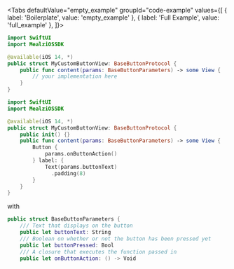 
<Tabs defaultValue="empty_example" groupId="code-example"
values={[
    { label: 'Boilerplate', value: 'empty_example' },
    { label: 'Full Example', value: 'full_example' },
]}>
<TabItem value="empty_example">

```swift
import SwiftUI
import MealziOSSDK

@available(iOS 14, *)
public struct MyCustomButtonView: BaseButtonProtocol {
    public func content(params: BaseButtonParameters) -> some View {
        // your implementation here
    }
}
```
</TabItem>
<TabItem value="full_example">

```swift
import SwiftUI
import MealziOSSDK

@available(iOS 14, *)
public struct MyCustomButtonView: BaseButtonProtocol {
    public init() {}
    public func content(params: BaseButtonParameters) -> some View {
        Button {
            params.onButtonAction()
        } label: {
            Text(params.buttonText)
              .padding(8)
        }
    }
}
```
</TabItem>
</Tabs>

with 

```swift
public struct BaseButtonParameters {
    /// Text that displays on the button
    public let buttonText: String
    /// Boolean on whether or not the button has been pressed yet
    public let buttonPressed: Bool
    /// A closure that executes the function passed in
    public let onButtonAction: () -> Void
```
